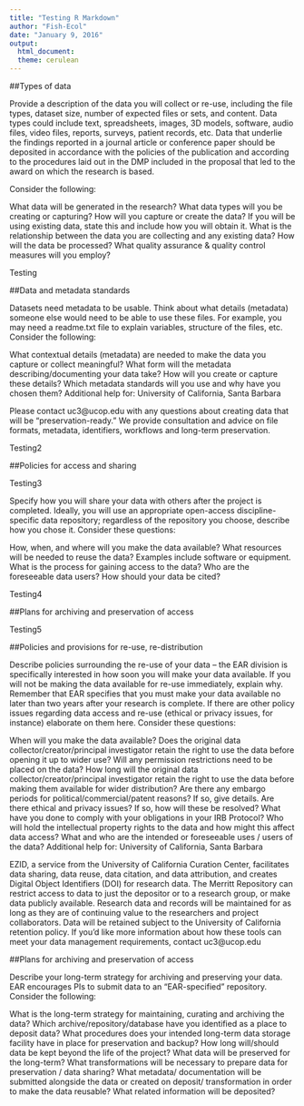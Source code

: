 ```yaml
---
title: "Testing R Markdown"
author: "Fish-Ecol"
date: "January 9, 2016"
output:
  html_document:
  theme: cerulean
---
```


##Types of data
 
Provide a description of the data you will collect or re-use, including the file types, dataset size, number of expected files or sets, and content. Data types could include text, spreadsheets, images, 3D models, software, audio files, video files, reports, surveys, patient records, etc. Data that underlie the findings reported in a journal article or conference paper should be deposited in accordance with the policies of the publication and according to the procedures laid out in the DMP included in the proposal that led to the award on which the research is based. 

Consider the following:

What data will be generated in the research?
What data types will you be creating or capturing?
How will you capture or create the data?
If you will be using existing data, state this and include how you will obtain it.
What is the relationship between the data you are collecting and any existing data?
How will the data be processed?
What quality assurance & quality control measures will you employ?
 
Testing
 
##Data and metadata standards
 
Datasets need metadata to be usable. Think about what details (metadata) someone else would need to be able to use these files. For example, you may need a readme.txt file to explain variables, structure of the files, etc. Consider the following:

What contextual details (metadata) are needed to make the data you capture or collect meaningful?
What form will the metadata describing/documenting your data take?
How will you create or capture these details?
Which metadata standards will you use and why have you chosen them?
Additional help for: University of California, Santa Barbara

Please contact uc3@ucop.edu with any questions about creating data that will be "preservation-ready." We provide consultation and advice on file formats, metadata, identifiers, workflows and long-term preservation.
 
Testing2
 
##Policies for access and sharing
 
Testing3

Specify how you will share your data with others after the project is completed. Ideally, you will use an appropriate open-access discipline-specific data repository; regardless of the repository you choose, describe how you chose it. Consider these questions:

How, when, and where will you make the data available?
What resources will be needed to reuse the data? Examples include software or equipment.
What is the process for gaining access to the data?
Who are the foreseeable data users?
How should your data be cited?

Testing4
 
##Plans for archiving and preservation of access
 
Testing5

##Policies and provisions for re-use, re-distribution
 
Describe policies surrounding the re-use of your data – the EAR division is specifically interested in how soon you will make your data available. If you will not be making the data available for re-use immediately, explain why. Remember that EAR specifies that you must make your data available no later than two years after your research is complete. If there are other policy issues regarding data access and re-use (ethical or privacy issues, for instance) elaborate on them here. Consider these questions:

When will you make the data available?
Does the original data collector/creator/principal investigator retain the right to use the data before opening it up to wider use?
Will any permission restrictions need to be placed on the data?
How long will the original data collector/creator/principal investigator retain the right to use the data before making them available for wider distribution?
Are there any embargo periods for political/commercial/patent reasons? If so, give details.
Are there ethical and privacy issues? If so, how will these be resolved?
What have you done to comply with your obligations in your IRB Protocol?
Who will hold the intellectual property rights to the data and how might this affect data access?
What and who are the intended or foreseeable uses / users of the data?
Additional help for: University of California, Santa Barbara

EZID, a service from the University of California Curation Center, facilitates data sharing, data reuse, data citation, and data attribution, and creates Digital Object Identifiers (DOI) for research data.
The Merritt Repository can restrict access to data to just the depositor or to a research group, or make data publicly available. Research data and records will be maintained for as long as they are of continuing value to the researchers and project collaborators. Data will be retained subject to the University of California retention policy.
If you’d like more information about how these tools can meet your data management requirements, contact uc3@ucop.edu 


##Plans for archiving and preservation of access

Describe your long-term strategy for archiving and preserving your data. EAR encourages PIs to submit data to an “EAR-specified” repository. Consider the following:

What is the long-term strategy for maintaining, curating and archiving the data?
Which archive/repository/database have you identified as a place to deposit data?
What procedures does your intended long-term data storage facility have in place for preservation and backup?
How long will/should data be kept beyond the life of the project?
What data will be preserved for the long-term?
What transformations will be necessary to prepare data for preservation / data sharing?
What metadata/ documentation will be submitted alongside the data or created on deposit/ transformation in order to make the data reusable?
What related information will be deposited?